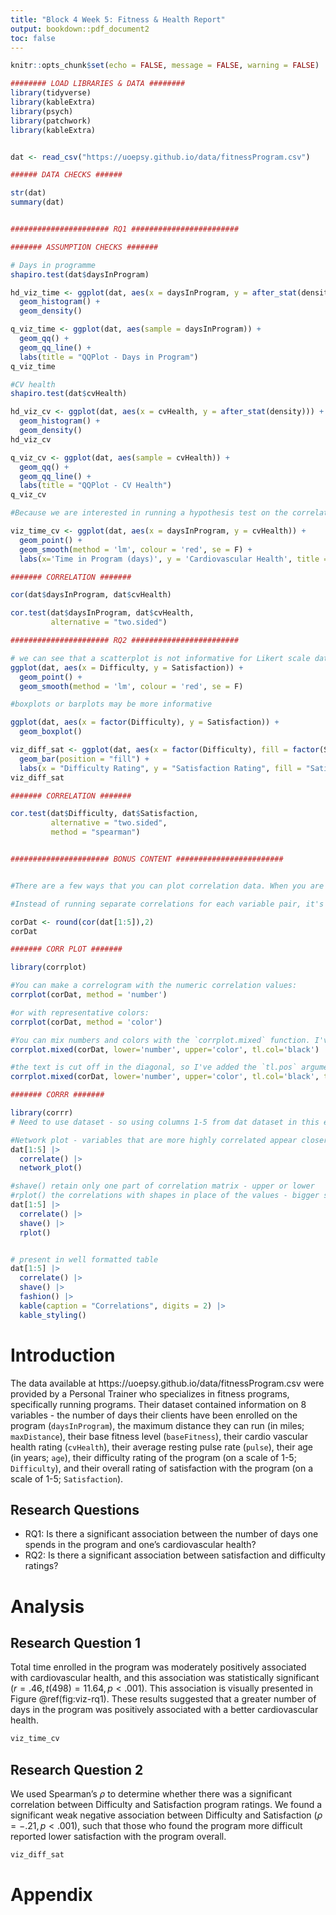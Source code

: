 ```yaml
---
title: "Block 4 Week 5: Fitness & Health Report"
output: bookdown::pdf_document2
toc: false
---
```


```r
knitr::opts_chunk$set(echo = FALSE, message = FALSE, warning = FALSE)
```


```r
######## LOAD LIBRARIES & DATA ######## 
library(tidyverse)
library(kableExtra)
library(psych)
library(patchwork)
library(kableExtra)


dat <- read_csv("https://uoepsy.github.io/data/fitnessProgram.csv")

###### DATA CHECKS ###### 

str(dat)
summary(dat)


###################### RQ1 ########################

####### ASSUMPTION CHECKS #######

# Days in programme
shapiro.test(dat$daysInProgram)

hd_viz_time <- ggplot(dat, aes(x = daysInProgram, y = after_stat(density))) + 
  geom_histogram() + 
  geom_density()

q_viz_time <- ggplot(dat, aes(sample = daysInProgram)) + 
  geom_qq() + 
  geom_qq_line() + 
  labs(title = "QQPlot - Days in Program")
q_viz_time

#CV health
shapiro.test(dat$cvHealth)

hd_viz_cv <- ggplot(dat, aes(x = cvHealth, y = after_stat(density))) + 
  geom_histogram() + 
  geom_density()
hd_viz_cv 

q_viz_cv <- ggplot(dat, aes(sample = cvHealth)) + 
  geom_qq() + 
  geom_qq_line() + 
  labs(title = "QQPlot - CV Health")
q_viz_cv

#Because we are interested in running a hypothesis test on the correlation between `daysInProgram` and `cvHealth`, we can produce a scatterplot to check for linearity, outliers, and heteroskedasticity. Can also use this to visulaise the association between our two vairables:

viz_time_cv <- ggplot(dat, aes(x = daysInProgram, y = cvHealth)) + 
  geom_point() + 
  geom_smooth(method = 'lm', colour = 'red', se = F) +
  labs(x='Time in Program (days)', y = 'Cardiovascular Health', title = "Association Between Time in Program and Cardiovascular Health") 

####### CORRELATION #######

cor(dat$daysInProgram, dat$cvHealth)

cor.test(dat$daysInProgram, dat$cvHealth,
         alternative = "two.sided")

###################### RQ2 ########################

# we can see that a scatterplot is not informative for Likert scale data:
ggplot(dat, aes(x = Difficulty, y = Satisfaction)) + 
  geom_point() + 
  geom_smooth(method = 'lm', colour = 'red', se = F)

#boxplots or barplots may be more informative 

ggplot(dat, aes(x = factor(Difficulty), y = Satisfaction)) + 
  geom_boxplot()

viz_diff_sat <- ggplot(dat, aes(x = factor(Difficulty), fill = factor(Satisfaction))) + 
  geom_bar(position = "fill") + 
  labs(x = "Difficulty Rating", y = "Satisfaction Rating", fill = "Satisfaction Rating")
viz_diff_sat

####### CORRELATION #######

cor.test(dat$Difficulty, dat$Satisfaction, 
         alternative = "two.sided",
         method = "spearman")


###################### BONUS CONTENT ########################


#There are a few ways that you can plot correlation data. When you are looking at many correlation values, it may be helpful to plot a correlogram. There are lots of packages that allow you to do this. We're going to use the `corrplot` package. 

#Instead of running separate correlations for each variable pair, it's much similar to create a correlation matrix to look at the correlations between all continuous variables. 

corDat <- round(cor(dat[1:5]),2)
corDat

####### CORR PLOT #######

library(corrplot)

#You can make a correlogram with the numeric correlation values:
corrplot(corDat, method = 'number')

#or with representative colors:
corrplot(corDat, method = 'color')

#You can mix numbers and colors with the `corrplot.mixed` function. I've also added the `tl.col` argument to make the text black:  
corrplot.mixed(corDat, lower='number', upper='color', tl.col='black')

#the text is cut off in the diagonal, so I've added the `tl.pos` argument to set the text position to the left axis and the top:  
corrplot.mixed(corDat, lower='number', upper='color', tl.col='black', tl.pos = 'lt')

####### CORRR #######

library(corrr)
# Need to use dataset - so using columns 1-5 from dat dataset in this example

#Network plot - variables that are more highly correlated appear closer together and are joined by stronger paths. Blue = positive, red = nagative correlations
dat[1:5] |>
  correlate() |>
  network_plot()

#shave() retain only one part of correlation matrix - upper or lower 
#rplot() the correlations with shapes in place of the values - bigger shapes = larger associations
dat[1:5] |>
  correlate() |>
  shave() |>
  rplot()


# present in well formatted table
dat[1:5] |>
  correlate() |>
  shave() |>
  fashion() |>
  kable(caption = "Correlations", digits = 2) |>
  kable_styling()

```


# Introduction

The data available at https://uoepsy.github.io/data/fitnessProgram.csv were provided by a Personal Trainer who specializes in fitness programs, specifically running programs. Their dataset contained information on 8 variables - the number of days their clients have been enrolled on the program (`daysInProgram`), the maximum distance they can run (in miles; `maxDistance`), their base fitness level (`baseFitness`), their cardio vascular health rating (`cvHealth`), their average resting pulse rate (`pulse`), their age (in years; `age`), their difficulty rating of the program (on a scale of 1-5; `Difficulty`), and their overall rating of satisfaction with the program (on a scale of 1-5; `Satisfaction`). 

## Research Questions

+ RQ1: Is there a significant association between the number of days one spends in the program and one's cardiovascular health?
+ RQ2: Is there a significant association between satisfaction and difficulty ratings?

# Analysis 

## Research Question 1

Total time enrolled in the program was moderately positively associated with cardiovascular health, and this association was statistically significant $(r= .46, t(498) = 11.64, p < .001)$. This association is visually presented in Figure \@ref(fig:viz-rq1). These results suggested that a greater number of days in the program was positively associated with a better cardiovascular health.

```r
viz_time_cv
```


## Research Question 2

We used Spearman's $\rho$ to determine whether there was a significant correlation between Difficulty and Satisfaction program ratings. We found a significant weak negative association between Difficulty and Satisfaction $(\rho = -.21, p < .001)$, such that those who found the program more difficult reported lower satisfaction with the program overall.

```r
viz_diff_sat
```

# Appendix

```r
```


